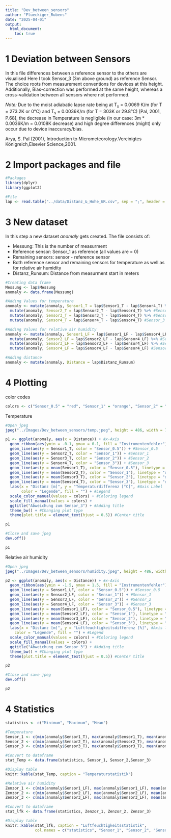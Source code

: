 ```yaml
---
title: "Dev_between_sensors"
author: "Flueckiger_Rubens"
date: "2025-04-01"
output: 
  html_document:
    toc: true
---
```


# 1 Deviation between Sensors

In this file differences between a reference sensor to the others are visualised Here I took Sensor_3 (3m above ground) as reference Sensor. The choice roots from measurement conventions for devices at this height. Additionally, Bias-correction was performed at the same height, whereas a cross-validation between all sensors where not performed.

*Note:* Due to the moist adiabatic lapse rate being at T~s~ = 0.0069 K/m (for T = 273.2K or 0°C) and T~s~ = 0.0036K/m (for T = 303K or 29.8°C) [Pal, 2001, P.68], the decrease in Temperature is negligible (in our case: 3m $*$ 0.0036K/m = 0.0108K decrease) and high degree differences (might) only occur due to device inaccuracy/bias.

Arya, S. Pal (2001), Introduction to Micrometeorology.Vereinigtes Königreich,Elsevier Science,2001.

# 2 Import packages and file

```r
#Packages
library(dplyr)
library(ggplot2)

#File
lap <- read.table("../data/Distanz_&_Hohe_GR.csv", sep = ";", header = T)
```

# 3 New dataset

In this step a new dataset *anomaly* gets created. The file consists of:

-   Messung: This is the number of measurment
-   Reference sensor: Sensor_1 as reference (all values are = 0)
-   Remaining sensors: sensor - reference sensor
-   Both reference sensor and remaining sensors for temperature as well as for relative air humidity
-   Distanz_Runsum: Distance from measurment start in meters

```r
#Creating data frame
Messung <- lap$Messung
anomaly <- data.frame(Messung)

#Adding Values for temperature
anomaly <- mutate(anomaly, Sensor1_T = lap$Sensor1_T - lap$Sensor4_T) %>% #Sensor_0.5
  mutate(anomaly, Sensor2_T = lap$Sensor2_T - lap$Sensor4_T) %>% #Sensor_1
  mutate(anomaly, Sensor3_T = lap$Sensor3_T - lap$Sensor4_T) %>% #Sensor_2
  mutate(anomaly, Sensor4_T = lap$Sensor4_T - lap$Sensor4_T) #Sensor_3

#Adding Values for relative air humidity
anomaly <- mutate(anomaly, Sensor1_LF = lap$Sensor1_LF - lap$Sensor4_LF) %>% #Sensor_0.5
  mutate(anomaly, Sensor2_LF = lap$Sensor2_LF - lap$Sensor4_LF) %>% #Sensor_1
  mutate(anomaly, Sensor3_LF = lap$Sensor3_LF - lap$Sensor4_LF) %>% #Sensor_2
  mutate(anomaly, Sensor4_LF = lap$Sensor4_LF - lap$Sensor4_LF) #Sensor_3

#Adding distance
anomaly <- mutate(anomaly, Distance = lap$Distanz_Runsum)
```

# 4 Plotting

color codes

```r
colors <- c("Sensor_0.5" = "red", "Sensor_1" = "orange", "Sensor_2" = "darkgreen", "Sensor_3" = "blue", "Instrumentenfehler" = "lightblue")
```

Temperature

```r
#Open jpeg
jpeg("../Images/Dev_between_sensors/temp.jpeg", height = 486, width = 780, res = 108)

p1 <- ggplot(anomaly, aes(x = Distance)) + #x-Axis
  geom_ribbon(aes(ymin = -0.1, ymax = 0.1, fill = "Instrumentenfehler"), alpha = 1) + #Filling
  geom_line(aes(y = Sensor1_T, color = "Sensor_0.5")) + #Sensor_0.5
  geom_line(aes(y = Sensor2_T, color = "Sensor_1")) + #Sensor_1
  geom_line(aes(y = Sensor3_T, color = "Sensor_2")) + #Sensor_2
  geom_line(aes(y = Sensor4_T, color = "Sensor_3")) + #Sensor_3
  geom_line(aes(y = mean(Sensor1_T), color = "Sensor_0.5"), linetype = "dashed") + #Mean Sensor_0.5
  geom_line(aes(y = mean(Sensor2_T), color = "Sensor_1"), linetype = "dashed") + #Mean Sensor_1
  geom_line(aes(y = mean(Sensor3_T), color = "Sensor_2"), linetype = "dashed") + #Mean Sensor_2
  geom_line(aes(y = mean(Sensor4_T), color = "Sensor_3"), linetype = "dashed") + #Mean Sensor_3
  labs(x = "Distanz [m]", y = "Temperaturdifferenz [°C]", #Axis Label
       color = "Legende", fill = "") + #Legend
  scale_color_manual(values = colors) + #Coloring legend
  scale_fill_manual(values = colors) +
  ggtitle("Abweichung zum Sensor_3") + #Adding title
  theme_bw() + #Changing plot type
  theme(plot.title = element_text(hjust = 0.5)) #Center title

p1

#Close and save jpeg
dev.off()
```

```r
p1
```

Relative air humidity

```r
#Open jpeg
jpeg("../Images/Dev_between_sensors/humidity.jpeg", height = 486, width = 780, res = 108)

p2 <- ggplot(anomaly, aes(x = Distance)) + #x-Axis
  geom_ribbon(aes(ymin = -1.5, ymax = 1.5, fill = "Instrumentenfehler"), alpha = 1) + #Filling
  geom_line(aes(y = Sensor1_LF, color = "Sensor_0.5")) + #Sensor_0.5
  geom_line(aes(y = Sensor2_LF, color = "Sensor_1")) + #Sensor_1
  geom_line(aes(y = Sensor3_LF, color = "Sensor_2")) + #Sensor_2
  geom_line(aes(y = Sensor4_LF, color = "Sensor_3")) + #Sensor_3
  geom_line(aes(y = mean(Sensor1_LF), color = "Sensor_0.5"), linetype = "dashed") + #Mean Sensor_0.5
  geom_line(aes(y = mean(Sensor2_LF), color = "Sensor_1"), linetype = "dashed") + #Mean Sensor_1
  geom_line(aes(y = mean(Sensor3_LF), color = "Sensor_2"), linetype = "dashed") + #Mean Sensor_2
  geom_line(aes(y = mean(Sensor4_LF), color = "Sensor_3"), linetype = "dashed") + #Mean Sensor_3
  labs(x = "Distanz [m]", y = "Luftfeuchtigkeitsdifferenz [%]", #Axis label
    color = "Legende", fill = "") + #Legend
  scale_color_manual(values = colors) + #Coloring legend
  scale_fill_manual(values = colors) +
  ggtitle("Abweichung zum Sensor_3") + #Adding title
  theme_bw() + #Changing plot type
  theme(plot.title = element_text(hjust = 0.5)) #Center title

p2

#Close and save jpeg
dev.off()
```

```r
p2
```

# 4 Statistics

```r
statistics <- c("Minimum", "Maximum", "Mean")

#Temperature
Sensor_1 <- c(min(anomaly$Sensor1_T), max(anomaly$Sensor1_T), mean(anomaly$Sensor1_T))
Sensor_2 <- c(min(anomaly$Sensor2_T), max(anomaly$Sensor2_T), mean(anomaly$Sensor2_T))
Sensor_3 <- c(min(anomaly$Sensor3_T), max(anomaly$Sensor3_T), mean(anomaly$Sensor3_T))

#Convert to dataframe
stat_Temp <- data.frame(statistics, Sensor_1, Sensor_2,Sensor_3)

#Display table
knitr::kable(stat_Temp, caption = "Temperaturstatistik")
```

```r
#Relative air humidity
Zenzor_1 <- c(min(anomaly$Sensor1_LF), max(anomaly$Sensor1_LF), mean(anomaly$Sensor1_LF))
Zenzor_2 <- c(min(anomaly$Sensor2_LF), max(anomaly$Sensor2_LF), mean(anomaly$Sensor2_LF))
Zenzor_3 <- c(min(anomaly$Sensor3_LF), max(anomaly$Sensor3_LF), mean(anomaly$Sensor3_LF))

#Convert to dataframe
stat_lfk <- data.frame(statistics, Zenzor_1, Zenzor_2, Zenzor_3)

#Display table
knitr::kable(stat_lfk, caption = "Luftfeuchtigkeitsstatistik", 
             col.names = c("statistics", "Sensor_1", "Sensor_2", "Sensor_3"))
```
